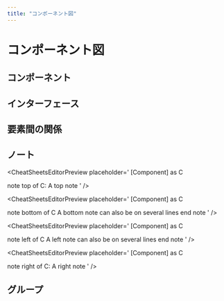 ```yaml
---
title: "コンポーネント図"
---
```


# コンポーネント図

## コンポーネント
<CheatSheetsEditorPreview placeholder='
[First component]
  ' 
/>

<CheatSheetsEditorPreview placeholder='
[Another component]
  ' 
/>

<CheatSheetsEditorPreview placeholder='
component Comp3
  ' 
/>

<CheatSheetsEditorPreview placeholder='
component [Last\ncomponent]
  ' 
/>

## インターフェース
<CheatSheetsEditorPreview placeholder='
() "Interface"
  '
/>

## 要素間の関係
<CheatSheetsEditorPreview placeholder='
DataAccess - [First Component]
  ' 
/>
<CheatSheetsEditorPreview placeholder='
[First Component] ..> HTTP : use
  '
/>

## ノート
<CheatSheetsEditorPreview placeholder='
[Component] as C

note top of C: A top note
  ' 
/>

<CheatSheetsEditorPreview placeholder='
[Component] as C

note bottom of C
  A bottom note can also
  be on several lines
end note
  ' 
/>

<CheatSheetsEditorPreview placeholder='
[Component] as C

note left of C
  A left note can also
  be on several lines
end note
  ' 
/>

<CheatSheetsEditorPreview placeholder='
[Component] as C

note right of C: A right note
  ' 
/>

## グループ
<CheatSheetsEditorPreview placeholder='
package "Some Group" {
  HTTP - [First Component]
  [Another Component]
}
  ' 
/>
<CheatSheetsEditorPreview placeholder='
node "Other Groups" {
  FTP - [Second Component]
}
  ' 
/>
<CheatSheetsEditorPreview placeholder='
cloud {
  [Example 1]
}
  ' 
/>
<CheatSheetsEditorPreview placeholder='
database "MySql" {
  folder "This is my folder" {
    [Folder 3]
  }
  frame "Foo" {
    [Frame 4]
  }
}
  ' 
/>
